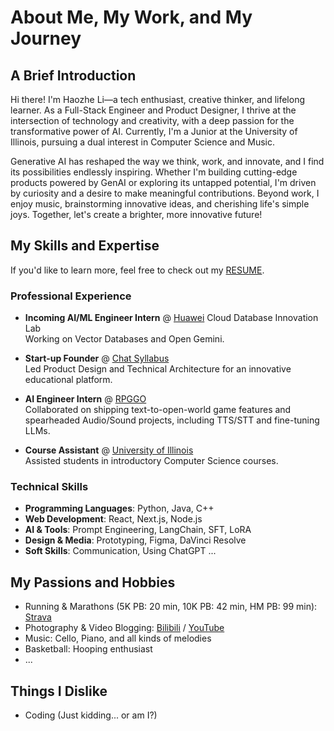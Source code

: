 # About Me, My Work, and My Journey

<Cover
  src="https://cdn.haozheli.com/DSC03805.jpeg"
  alt="Cover image of myself"
  caption="A reflective moment: my back view on the last day of 2024 in Monaco."
/>

## A Brief Introduction

Hi there! I'm Haozhe Li—a tech enthusiast, creative thinker, and lifelong learner. As a Full-Stack Engineer and Product Designer, I thrive at the intersection of technology and creativity, with a deep passion for the transformative power of AI. Currently, I'm a Junior at the University of Illinois, pursuing a dual interest in Computer Science and Music.

Generative AI has reshaped the way we think, work, and innovate, and I find its possibilities endlessly inspiring. Whether I'm building cutting-edge products powered by GenAI or exploring its untapped potential, I'm driven by curiosity and a desire to make meaningful contributions. Beyond work, I enjoy music, brainstorming innovative ideas, and cherishing life's simple joys. Together, let's create a brighter, more innovative future!

## My Skills and Expertise

If you'd like to learn more, feel free to check out my [RESUME](https://cdn.haozheli.com/HaozheLi_Resume.pdf).

### Professional Experience

- **Incoming AI/ML Engineer Intern** @ [Huawei](https://huawei.com) Cloud Database Innovation Lab  
  Working on Vector Databases and Open Gemini.
  
- **Start-up Founder** @ [Chat Syllabus](https://chatsyllabus.xyz)  
  Led Product Design and Technical Architecture for an innovative educational platform.

- **AI Engineer Intern** @ [RPGGO](https://rpggo.ai)  
  Collaborated on shipping text-to-open-world game features and spearheaded Audio/Sound projects, including TTS/STT and fine-tuning LLMs.

- **Course Assistant** @ [University of Illinois](https://illinois.edu)  
  Assisted students in introductory Computer Science courses.

### Technical Skills

- **Programming Languages**: Python, Java, C++
- **Web Development**: React, Next.js, Node.js
- **AI & Tools**: Prompt Engineering, LangChain, SFT, LoRA
- **Design & Media**: Prototyping, Figma, DaVinci Resolve
- **Soft Skills**: Communication, Using ChatGPT ...

## My Passions and Hobbies

- Running & Marathons (5K PB: 20 min, 10K PB: 42 min, HM PB: 99 min): [Strava](https://www.strava.com/athletes/122613221)
- Photography & Video Blogging: [Bilibili](https://space.bilibili.com/421778349) / [YouTube](https://www.youtube.com/@welog_official)
- Music: Cello, Piano, and all kinds of melodies
- Basketball: Hooping enthusiast
- ...

## Things I Dislike

- Coding (Just kidding... or am I?)